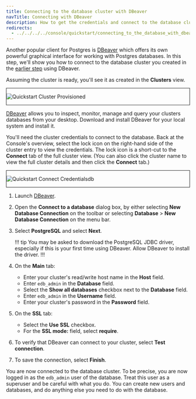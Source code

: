 ```yaml
---
title: Connecting to the database cluster with DBeaver
navTitle: Connecting with DBeaver
description: How to get the credentials and connect to the database cluster you just created in the EDB Postgres AI Console using DBeaver.
redirects:
  - ../../../../console/quickstart/connecting_to_the_database_with_dbeaver/ #generated for docs/hm/release-1.2
---
```


Another popular client for Postgres is [DBeaver](https://dbeaver.io/) which offers its own powerful graphical interface for working with Postgres databases. In this step, we'll show you how to connect to the database cluster you created in the [earlier step](creating_a_database_cluster.mdx) using DBeaver.

Assuming the cluster is ready, you'll see it as created in the **Clusters** view. 

<div style="border: 1px solid;margin: 1em auto 1em">

![Quickstart Cluster Provisioned](images/qs_cluster_provisioned.png)

</div>

[DBeaver](https://dbeaver.io/download/) allows you to inspect, monitor, manage and query your clusters databases from your desktop. Download and install DBeaver for your local system and install it.

You'll need the cluster credentials to connect to the database. Back at the Console's overview, select the lock icon on the right-hand side of the cluster entry to view the credentials. The lock icon is a short-cut to the **Connect** tab of the full cluster view. (You can also click the cluster name to view the full cluster details and then click the **Connect** tab.)

<div style="border: 1px solid;margin: 1em auto 1em">

![Quickstart Connect Credentials](images/qs_connect_credentials.png)db

</div>

1. Launch [DBeaver](https://dbeaver.io/).
1. Open the **Connect to a database** dialog box, by either selecting **New Database Connection** on the toolbar or selecting **Database** > **New Database Connection** on the menu bar.
1. Select **PostgreSQL** and select **Next**.

    !!! tip
    You may be asked to download the PostgreSQL JDBC driver, especially  if this is your first time using DBeaver. Allow DBeaver to install the driver.
    !!!

1. On the **Main** tab:

    - Enter your cluster's read/write host name in the **Host** field.
    - Enter `edb_admin` in the **Database** field.
    - Select the **Show all databases** checkbox next to the **Database** field.
    - Enter `edb_admin` in the **Username** field.
    - Enter your cluster's password in the **Password** field. 

1. On the **SSL** tab:

    - Select the **Use SSL** checkbox.
    - For the **SSL mode:** field, select **require**.

1. To verify that DBeaver can connect to your cluster, select **Test connection**.
1. To save the connection, select **Finish**.


You are now connected to the database cluster. To be precise, you are now logged in as the `edb_admin` user of the database. Treat this user as a superuser and be careful with what you do. You can create new users and databases, and do anything else you need to do with the database.


